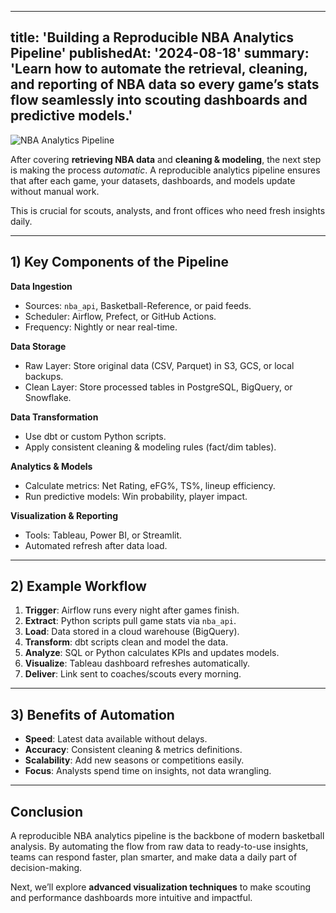 
---
title: 'Building a Reproducible NBA Analytics Pipeline'
publishedAt: '2024-08-18'
summary: 'Learn how to automate the retrieval, cleaning, and reporting of NBA data so every game’s stats flow seamlessly into scouting dashboards and predictive models.'
---

![NBA Analytics Pipeline](/images/nba-analytics-pipeline.jpg)

After covering **retrieving NBA data** and **cleaning & modeling**, the next step is making the process *automatic*. A reproducible analytics pipeline ensures that after each game, your datasets, dashboards, and models update without manual work.

This is crucial for scouts, analysts, and front offices who need fresh insights daily.

---

## 1) Key Components of the Pipeline

**Data Ingestion**
- Sources: `nba_api`, Basketball-Reference, or paid feeds.
- Scheduler: Airflow, Prefect, or GitHub Actions.
- Frequency: Nightly or near real-time.

**Data Storage**
- Raw Layer: Store original data (CSV, Parquet) in S3, GCS, or local backups.
- Clean Layer: Store processed tables in PostgreSQL, BigQuery, or Snowflake.

**Data Transformation**
- Use dbt or custom Python scripts.
- Apply consistent cleaning & modeling rules (fact/dim tables).

**Analytics & Models**
- Calculate metrics: Net Rating, eFG%, TS%, lineup efficiency.
- Run predictive models: Win probability, player impact.

**Visualization & Reporting**
- Tools: Tableau, Power BI, or Streamlit.
- Automated refresh after data load.

---

## 2) Example Workflow

1. **Trigger**: Airflow runs every night after games finish.
2. **Extract**: Python scripts pull game stats via `nba_api`.
3. **Load**: Data stored in a cloud warehouse (BigQuery).
4. **Transform**: dbt scripts clean and model the data.
5. **Analyze**: SQL or Python calculates KPIs and updates models.
6. **Visualize**: Tableau dashboard refreshes automatically.
7. **Deliver**: Link sent to coaches/scouts every morning.

---

## 3) Benefits of Automation

- **Speed**: Latest data available without delays.
- **Accuracy**: Consistent cleaning & metrics definitions.
- **Scalability**: Add new seasons or competitions easily.
- **Focus**: Analysts spend time on insights, not data wrangling.

---

## Conclusion

A reproducible NBA analytics pipeline is the backbone of modern basketball analysis. By automating the flow from raw data to ready-to-use insights, teams can respond faster, plan smarter, and make data a daily part of decision-making.

Next, we’ll explore **advanced visualization techniques** to make scouting and performance dashboards more intuitive and impactful.
